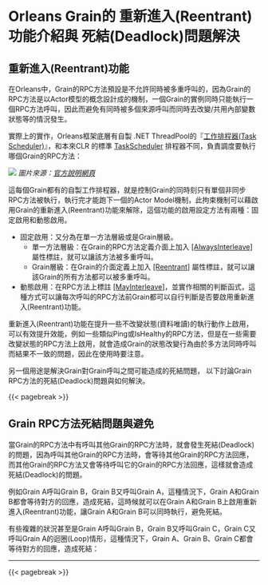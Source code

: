 # Orleans Grain的 重新進入(Reentrant) 功能介紹與 死結(Deadlock)問題解決

## 重新進入(Reentrant)功能

在Orleans中，Grain的RPC方法預設是不允許同時被多重呼叫的，因為Grain的RPC方法是以Actor模型的概念設計成的機制，一個Grain的實例同時只能執行一個RPC方法呼叫，因此而避免有同時被多個來源呼叫而同時去改變/共用內部變數狀態等的情況發生。

實際上的實作，Orleans框架底層有自製 .NET ThreadPool的『[工作排程器(Task Scheduler)](https://github.com/dotnet/orleans/blob/3.x/src/Orleans.Runtime/Scheduler/ActivationTaskScheduler.cs)』，和本來CLR 的標準 [TaskScheduler](https://learn.microsoft.com/en-us/dotnet/api/system.threading.tasks.taskscheduler) 排程器不同，負責調度要執行哪個Grain的RPC方法：

![](./scheduling-4.png)
*圖片來源：[官方說明網頁](https://learn.microsoft.com/en-us/dotnet/orleans/implementation/scheduler)*

這每個Grain都有的自製工作排程器，就是控制Grain的同時刻只有單個非同步RPC方法被執行，執行完才能跑下一個的Actor Model機制，此拘束機制可以藉啟用Grain的重新進入(Reentrant)功能來解除，這個功能的啟用設定方法有兩種：固定啟用和動態啟用。

* 固定啟用：又分為在單一方法層級或是Grain層級。
    * 單一方法層級：在Grain的RPC方法定義介面上加入 [[AlwaysInterleave]](https://learn.microsoft.com/dotnet/api/orleans.concurrency.alwaysinterleaveattribute) 屬性標註，就可以讓該方法被多重呼叫。
    * Grain層級：在Grain的介面定義上加入 [[Reentrant]](https://learn.microsoft.com/dotnet/api/orleans.reentrancy.reentrantattribute) 屬性標註，就可以讓該Grain的所有方法都可以被多重呼叫。
* 動態啟用：在RPC方法上標註 [[MayInterleave]](https://learn.microsoft.com/en-us/dotnet/api/orleans.concurrency.mayinterleaveattribute)，並實作相關的判斷函式，這種方式可以讓每次呼叫的RPC方法前Grain都可以自行判斷是否要啟用重新進入(Reentrant)功能。

重新進入(Reentrant)功能在提升一些不改變狀態(資料唯讀)的執行動作上啟用，可以有效提升效能，例如一些類似Ping或IsHealthy的RPC方法，但是在一些需要改變狀態的RPC方法上啟用，就會造成Grain的狀態改變行為由於多方法同時呼叫而結果不一致的問題，因此在使用時要注意。

另一個用途是解決Grain對Grain呼叫之間可能造成的死結問題， 以下討論Grain RPC方法的死結(Deadlock)問題與如何解決。

{{< pagebreak >}}

## Grain RPC方法死結問題與避免

當Grain的RPC方法中有呼叫其他Grain的RPC方法時，就會發生死結(Deadlock)的問題，因為呼叫其他Grain的RPC方法時，會等待其他Grain的RPC方法回應，而其他Grain的RPC方法又會等待呼叫它的Grain的RPC方法回應，這樣就會造成死結(Deadlock)的問題。

例如Grain A呼叫Grain B，Grain B又呼叫Grain A，這種情況下，Grain A和Grain B都會等待對方的回應，造成死結，這時候就可以在Grain A和Grain B上啟用重新進入(Reentrant)功能，讓Grain A和Grain B可以同時執行，避免死結。

有些複雜的狀況甚至是Grain A呼叫Grain B，Grain B又呼叫Grain C，Grain C又呼叫Grain A的迴圈(Loop)情形，這種情況下，Grain A、Grain B、Grain C都會等待對方的回應，造成死結：

---

{{< pagebreak >}}